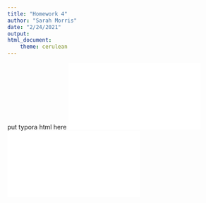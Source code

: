 ```yaml
---
title: "Homework 4"
author: "Sarah Morris"
date: "2/24/2021"
output: 
html_document: 
    theme: cerulean
---
```


put typora html here
![Letter Template](My_UVM_letter.pdf)
![My slides](My_slides.pdf)